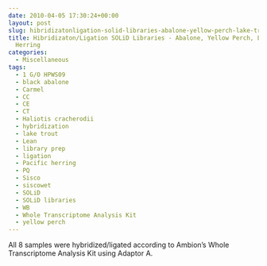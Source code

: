 ```yaml
---
date: 2010-04-05 17:30:24+00:00
layout: post
slug: hibridizatonligation-solid-libraries-abalone-yellow-perch-lake-trout-herring
title: Hibridizaton/Ligation SOLiD Libraries - Abalone, Yellow Perch, Lake Trout,
  Herring
categories:
  - Miscellaneous
tags:
  - 1 G/O HPWS09
  - black abalone
  - Carmel
  - CC
  - CE
  - CT
  - Haliotis cracherodii
  - hybridization
  - lake trout
  - Lean
  - library prep
  - ligation
  - Pacific herring
  - PQ
  - Sisco
  - siscowet
  - SOLiD
  - SOLiD libraries
  - WB
  - Whole Transcriptome Analysis Kit
  - yellow perch
---
```


All 8 samples were hybridized/ligated according to Ambion's Whole Transcriptome Analysis Kit using Adaptor A.
